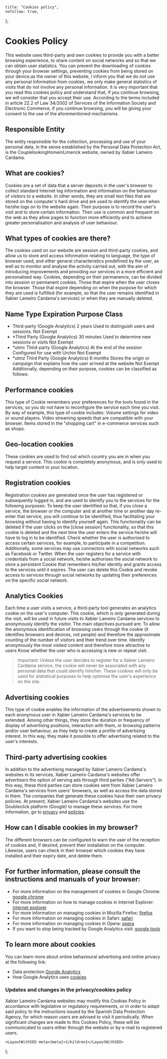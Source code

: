 
    title: "Cookies policy",
    nofollow: true,
};

# Cookies Policy

This website uses third-party and own cookies to provide you with a better browsing experience, to share content on social networks and so that we can obtain user statistics.
You can prevent the downloading of cookies through your browser settings, preventing cookies from being stored on your device.as the owner of this website, I inform you that we do not use any personal information from cookies, we only make general statistics of visits that do not involve any personal information.
It is very important that you read this cookies policy and understand that, if you continue browsing, we will consider that you accept their use. According to the terms included in article 22.2 of Law 34/2002 of Services of the Information Society and Electronic Commerce, if you continue browsing, you will be giving your consent to the use of the aforementioned mechanisms.

## Responsible Entity

The entity responsible for the collection, processing and use of your personal data, in the sense established by the Personal Data Protection Act, is the CouplelookingHomeinLimerick website, owned by Xabier Lameiro Cardama.

## What are cookies?

Cookies are a set of data that a server deposits in the user's browser to collect standard Internet log information and information on the behaviour of visitors to a website. In other words, they are small text files that are stored on the computer's hard drive and are used to identify the user when he/she logs on to the website again. Their purpose is to record the user's visit and to store certain information. Their use is common and frequent on the web as they allow pages to function more efficiently and to achieve greater personalisation and analysis of user behaviour.

## What types of cookies are there?

The cookies used on our website are session and third-party cookies, and allow us to store and access information relating to language, the type of browser used, and other general characteristics predefined by the user, as well as to monitor and analyse the activity carried out, with the aim of introducing improvements and providing our services in a more efficient and personalised way.
Cookies, depending on their permanence, can be divided into session or permanent cookies. Those that expire when the user closes the browser. Those that expire depending on when the purpose for which they are used is fulfilled (for example, so that the user remains identified in Xabier Lameiro Cardama's services) or when they are manually deleted.

## Name Type Expiration Purpose Class

-   Third-party (Google Analytics) 2 years Used to distinguish users and sessions. Not Exempt
-   \*Third Party (Google Analytics) 30 minutes Used to determine new sessions or visits Not Exempt
-   \*utmc Third-party (Google Analytics) At the end of the session Configured for use with Urchin Not Exempt
-   \*utmz Third Party (Google Analytics) 6 months Stores the origin or campaign that explains how the user arrived at the website Not Exempt
    Additionally, depending on their purpose, cookies can be classified as follows:

## Performance cookies

This type of Cookie remembers your preferences for the tools found in the services, so you do not have to reconfigure the service each time you visit. By way of example, this type of cookie includes: Volume settings for video or sound players. Video streaming speeds that are compatible with your browser. Items stored in the "shopping cart" in e-commerce services such as shops.

## Geo-location cookies

These cookies are used to find out which country you are in when you request a service. This cookie is completely anonymous, and is only used to help target content to your location.

## Registration cookies

Registration cookies are generated once the user has registered or subsequently logged in, and are used to identify you to the services for the following purposes:
To keep the user identified so that, if you close a service, the browser or the computer and at another time or another day re-enter that service, you will continue to be identified, thus facilitating your browsing without having to identify yourself again. This functionality can be deleted if the user clicks on the [close session] functionality, so that this cookie is deleted and the next time the user enters the service he/she will have to log in to be identified.
Check whether the user is authorised to access certain services, for example, to participate in a competition.
Additionally, some services may use connectors with social networks such as Facebook or Twitter. When the user registers for a service with credentials from a social network, he/she authorises the social network to store a persistent Cookie that remembers his/her identity and grants access to the services until it expires. The user can delete this Cookie and revoke access to services through social networks by updating their preferences on the specific social network.

## Analytics Cookies

Each time a user visits a service, a third-party tool generates an analytics cookie on the user's computer. This cookie, which is only generated during the visit, will be used in future visits to Xabier Lameiro Cardama services to anonymously identify the visitor. The main objectives pursued are:
To allow the anonymous identification of browsing users through the cookie (it identifies browsers and devices, not people) and therefore the approximate counting of the number of visitors and their trend over time.
Identify anonymously the most visited content and therefore more attractive to users Know whether the user who is accessing is new or repeat visit.

> Important: Unless the user decides to register for a Xabier Lameiro Cardama service, the cookie will never be associated with any personal data that could identify him/her. These cookies will only be used for statistical purposes to help optimise the user's experience on the site.

## Advertising cookies

This type of cookie enables the information of the advertisements shown to each anonymous user in Xabier Lameiro Cardama's services to be extended. Among other things, they store the duration or frequency of display of advertising positions, interaction with them, or browsing patterns and/or user behaviour, as they help to create a profile of advertising interest. In this way, they make it possible to offer advertising related to the user's interests.

## Third-party advertising cookies

In addition to the advertising managed by Xabier Lameiro Cardama's websites in its services, Xabier Lameiro Cardama's websites offer advertisers the option of serving ads through third parties ("Ad-Servers"). In this way, these third parties can store cookies sent from Xabier Lameiro Cardama's services from users' browsers, as well as access the data stored in them.
The companies that generate these cookies have their own privacy policies. At present, Xabier Lameiro Cardama's websites use the Doubleclick platform (Google) to manage these services. For more information, go to [privacy](https://www.google.es/policies/privacy/ads/#toc-doubleclick) and [policies](https://www.google.es/policies/privacy/ads/).

## How can I disable cookies in my browser?

The different browsers can be configured to warn the user of the reception of cookies and, if desired, prevent their installation on the computer. Likewise, users can check in their browser which cookies they have installed and their expiry date, and delete them.

## For further information, please consult the instructions and manuals of your browser:

-   For more information on the management of cookies in Google Chrome: [google chrome](https://support.google.com/chrome/answer/95647?hl=es)
-   For more information on how to manage cookies in Internet Explorer: [internet explorer](http://windows.microsoft.com/es-es/windows-vista/cookies-frequently-asked-questions)
-   For more information on managing cookies in Mozilla Firefox: [firefox](http://support.mozilla.org/es/kb/habilitar-y-deshabilitar-cookies-que-los-sitios-we)
-   For more information on managing cookies in Safari: [safari](http://www.apple.com/es/privacy/use-of-cookies/)
-   For more information on managing cookies in Opera: [opera](http://help.opera.com/Windows/11.50/es-ES/cookies.html)
-   If you want to stop being tracked by Google Analytics visit: [google tools](http://tools.google.com/dlpage/gaoptout)

## To learn more about cookies

You can learn more about online behavioural advertising and online privacy at the following link:

-   Data protection [Google Analytics](http://www.google.com/analytics/learn/privacy.html)
-   How Google Analytics uses [cookies](https://developers.google.com/analytics/devguides/collection/analyticsjs/cookie-usage?hl=es#analyticsjs)

### Updates and changes in the privacy/cookies policy

Xabier Lameiro Cardama websites may modify this Cookies Policy in accordance with legislative or regulatory requirements, or in order to adapt said policy to the instructions issued by the Spanish Data Protection Agency, for which reason users are advised to visit it periodically.
When significant changes are made to this Cookies Policy, these will be communicated to users either through the website or by e-mail to registered users.

    <LayoutWithSEO meta={meta}>{children}</LayoutWithSEO>
);
